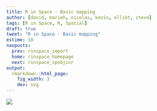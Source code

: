 ```yaml
---
title: R in Space - Basic mapping
author: [david, marieh, nicolas, kevin, elliot, steve]
tags: [R in Space, R, Spatial]
draft: true
tweet: "R in Space - Basic mapping"
estime: 10
navposts:
  prev: rinspace_import
  home: rinspace_homepage
  next: rinspace_spobjinr
output:
  rmarkdown::html_page:
    fig_width: 3
    dev: svg
---
```


![](https://img.shields.io/badge/inSileco-InDevelopment-3fb3b2.svg)
